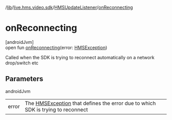 /[lib](/api-reference/android/v2/home/content)/[live.hms.video.sdk](../index)/[HMSUpdateListener](index)/[onReconnecting](on-reconnecting)

# onReconnecting

[androidJvm]\
open fun [onReconnecting](on-reconnecting)(error: [HMSException](../../live.hms.video.error/-h-m-s-exception/index))

Called when the SDK is trying to reconnect automatically on a network drop/switch etc

## Parameters

androidJvm

|       |                                                                                                                                      |
| ----- | ------------------------------------------------------------------------------------------------------------------------------------ |
| error | The [HMSException](../../live.hms.video.error/-h-m-s-exception/index) that defines the error due to which SDK is trying to reconnect |
